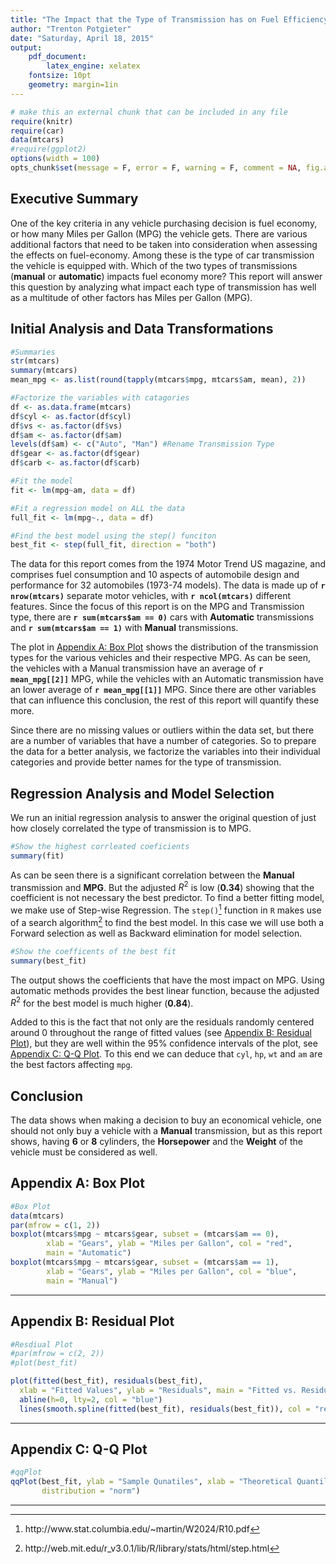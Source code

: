```yaml
---
title: "The Impact that the Type of Transmission has on Fuel Efficiency"
author: "Trenton Potgieter"
date: "Saturday, April 18, 2015"
output: 
    pdf_document:
        latex_engine: xelatex
    fontsize: 10pt
    geometry: margin=1in
---
```


```r
# make this an external chunk that can be included in any file
require(knitr)
require(car)
data(mtcars)
#require(ggplot2)
options(width = 100)
opts_chunk$set(message = F, error = F, warning = F, comment = NA, fig.align = 'center', dpi = 100, tidy = F, cache.path = '.cache/', fig.path = 'fig/')

```

## Executive Summary
One of the key criteria in any vehicle purchasing decision is fuel economy, or how many Miles per Gallon (MPG) the vehicle gets. There are various additional factors that need to be taken into consideration when assessing the effects on fuel-economy. Among these is the type of car transmission the vehicle is equipped with. Which of the two types of transmissions (__manual__ or __automatic__) impacts fuel economy more? This report will answer this question by analyzing what impact each type of transmission has well as a multitude of other factors has Miles per Gallon (MPG). 

## Initial Analysis and Data Transformations
```r
#Summaries
str(mtcars)
summary(mtcars)
mean_mpg <- as.list(round(tapply(mtcars$mpg, mtcars$am, mean), 2))

#Factorize the variables with catagories
df <- as.data.frame(mtcars)
df$cyl <- as.factor(df$cyl)
df$vs <- as.factor(df$vs)
df$am <- as.factor(df$am)
levels(df$am) <- c("Auto", "Man") #Rename Transmission Type
df$gear <- as.factor(df$gear)
df$carb <- as.factor(df$carb)

#Fit the model
fit <- lm(mpg~am, data = df)

#Fit a regression model on ALL the data
full_fit <- lm(mpg~., data = df)

#Find the best model using the step() funciton
best_fit <- step(full_fit, direction = "both")

```

The data for this report comes from the 1974 Motor Trend US magazine, and comprises fuel consumption and 10 aspects of automobile design and performance for 32 automobiles (1973-74 models). The data is made up of __`r nrow(mtcars)`__ separate motor vehicles, with __`r ncol(mtcars)`__ different features. Since the focus of this report is on the MPG and Transmission type, there are __`r sum(mtcars$am == 0)`__ cars with __Automatic__ transmissions and __`r sum(mtcars$am == 1)`__ with __Manual__ transmissions. 

The plot in [Appendix A: Box Plot][] shows the distribution of the transmission types for the various vehicles and their respective MPG. As can be seen, the vehicles with a Manual transmission have an average of __`r mean_mpg[[2]]`__ MPG, while the vehicles with an Automatic transmission have an lower average of __`r mean_mpg[[1]]`__ MPG. Since there are other variables that can influence this conclusion, the rest of this report will quantify these more. 

Since there are no missing values or outliers within the data set, but there are a number of variables that have a number of categories. So to prepare the data for a better analysis, we factorize the variables into their individual categories and provide better names for the type of transmission. 

## Regression Analysis and Model Selection
We run an initial regression analysis to answer the original question of just how closely correlated the type of transmission is to MPG. 

```r
#Show the highest corrleated coeficients
summary(fit)
```

As can be seen there is a significant correlation between the __Manual__ transmission and __MPG__. But the adjusted $R^2$ is low (__0.34__) showing that the coefficient is not necessary the best predictor. To find a better fitting model, we make use of Step-wise Regression. The `step()`[^step] function in `R` makes use of a search algorithm[^aic] to find the best model. In this case we will use both a Forward selection as well as Backward elimination for model selection. 

```r
#Show the coefficents of the best fit
summary(best_fit)
```

The output shows the coefficients that have the most impact on MPG. Using automatic methods provides the best linear function, because the adjusted $R^2$ for the best model is much higher (__0.84__).

Added to this is the fact that not only are the residuals randomly centered around $0$ throughout the range of fitted values (see [Appendix B: Residual Plot][]), but they are well within the $95\%$ confidence intervals of the plot, see [Appendix C: Q-Q Plot][]. To this end we can deduce that `cyl`, `hp`, `wt` and `am` are the best factors affecting `mpg`.

## Conclusion 
The data shows when making a decision to buy an economical vehicle, one should not only buy a vehicle with a __Manual__ transmission, but as this report shows, having __6__ or __8__ cylinders, the __Horsepower__ and the __Weight__ of the vehicle must be considered as well. 

\newpage

## Appendix A: Box Plot
```r
#Box Plot
data(mtcars)
par(mfrow = c(1, 2))
boxplot(mtcars$mpg ~ mtcars$gear, subset = (mtcars$am == 0),
        xlab = "Gears", ylab = "Miles per Gallon", col = "red",
        main = "Automatic")
boxplot(mtcars$mpg ~ mtcars$gear, subset = (mtcars$am == 1),
        xlab = "Gears", ylab = "Miles per Gallon", col = "blue",
        main = "Manual")
```

****

## Appendix B: Residual Plot 
```r
#Resdiual Plot
#par(mfrow = c(2, 2))
#plot(best_fit)

plot(fitted(best_fit), residuals(best_fit),
  xlab = "Fitted Values", ylab = "Residuals", main = "Fitted vs. Residual", pch = 19)
  abline(h=0, lty=2, col = "blue")
  lines(smooth.spline(fitted(best_fit), residuals(best_fit)), col = "red")
```

****

## Appendix C: Q-Q Plot 
```r
#qqPlot
qqPlot(best_fit, ylab = "Sample Qunatiles", xlab = "Theoretical Quantiles",
       distribution = "norm")
```

****

[^step]: http://www.stat.columbia.edu/~martin/W2024/R10.pdf
[^aic]: http://web.mit.edu/r_v3.0.1/lib/R/library/stats/html/step.html